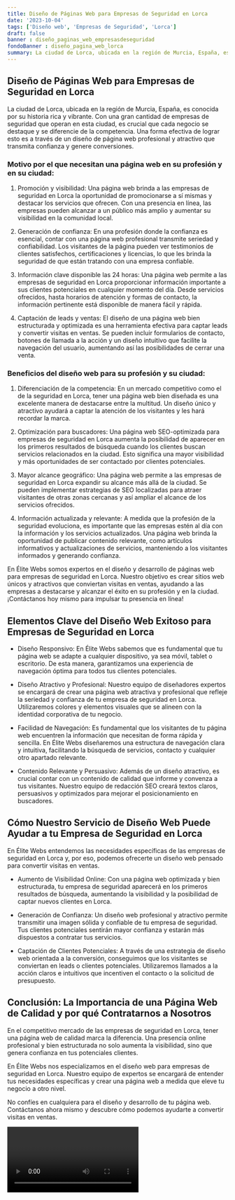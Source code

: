 ```yaml
---
title: Diseño de Páginas Web para Empresas de Seguridad en Lorca
date: '2023-10-04'
tags: ['Diseño web', 'Empresas de Seguridad', 'Lorca']
draft: false
banner : diseño_paginas_web_empresasdeseguridad
fondoBanner : diseño_pagina_web_lorca
summary: La ciudad de Lorca, ubicada en la región de Murcia, España, es conocida por su historia rica y vibrante. Con una gran cantidad de empresas de seguridad que operan en esta ciudad, es crucial que cada negocio se destaque y se diferencie de la competencia. Una forma efectiva de lograr esto es a través de un diseño de página web profesional y atractivo que transmita confianza y genere conversiones.
---
```


## Diseño de Páginas Web para Empresas de Seguridad en Lorca

La ciudad de Lorca, ubicada en la región de Murcia, España, es conocida por su historia rica y vibrante. Con una gran cantidad de empresas de seguridad que operan en esta ciudad, es crucial que cada negocio se destaque y se diferencie de la competencia. Una forma efectiva de lograr esto es a través de un diseño de página web profesional y atractivo que transmita confianza y genere conversiones.

### Motivo por el que necesitan una página web en su profesión y en su ciudad:

1. Promoción y visibilidad: Una página web brinda a las empresas de seguridad en Lorca la oportunidad de promocionarse a sí mismas y destacar los servicios que ofrecen. Con una presencia en línea, las empresas pueden alcanzar a un público más amplio y aumentar su visibilidad en la comunidad local.

2. Generación de confianza: En una profesión donde la confianza es esencial, contar con una página web profesional transmite seriedad y confiabilidad. Los visitantes de la página pueden ver testimonios de clientes satisfechos, certificaciones y licencias, lo que les brinda la seguridad de que están tratando con una empresa confiable.

3. Información clave disponible las 24 horas: Una página web permite a las empresas de seguridad en Lorca proporcionar información importante a sus clientes potenciales en cualquier momento del día. Desde servicios ofrecidos, hasta horarios de atención y formas de contacto, la información pertinente está disponible de manera fácil y rápida.

4. Captación de leads y ventas: El diseño de una página web bien estructurada y optimizada es una herramienta efectiva para captar leads y convertir visitas en ventas. Se pueden incluir formularios de contacto, botones de llamada a la acción y un diseño intuitivo que facilite la navegación del usuario, aumentando así las posibilidades de cerrar una venta.

### Beneficios del diseño web para su profesión y su ciudad:

1. Diferenciación de la competencia: En un mercado competitivo como el de la seguridad en Lorca, tener una página web bien diseñada es una excelente manera de destacarse entre la multitud. Un diseño único y atractivo ayudará a captar la atención de los visitantes y les hará recordar la marca.

2. Optimización para buscadores: Una página web SEO-optimizada para empresas de seguridad en Lorca aumenta la posibilidad de aparecer en los primeros resultados de búsqueda cuando los clientes buscan servicios relacionados en la ciudad. Esto significa una mayor visibilidad y más oportunidades de ser contactado por clientes potenciales.

3. Mayor alcance geográfico: Una página web permite a las empresas de seguridad en Lorca expandir su alcance más allá de la ciudad. Se pueden implementar estrategias de SEO localizadas para atraer visitantes de otras zonas cercanas y así ampliar el alcance de los servicios ofrecidos.

4. Información actualizada y relevante: A medida que la profesión de la seguridad evoluciona, es importante que las empresas estén al día con la información y los servicios actualizados. Una página web brinda la oportunidad de publicar contenido relevante, como artículos informativos y actualizaciones de servicios, manteniendo a los visitantes informados y generando confianza.

En Élite Webs somos expertos en el diseño y desarrollo de páginas web para empresas de seguridad en Lorca. Nuestro objetivo es crear sitios web únicos y atractivos que conviertan visitas en ventas, ayudando a las empresas a destacarse y alcanzar el éxito en su profesión y en la ciudad. ¡Contáctanos hoy mismo para impulsar tu presencia en línea!

<GifSeo />

<Cta />

## Elementos Clave del Diseño Web Exitoso para Empresas de Seguridad en Lorca

- Diseño Responsivo: En Élite Webs sabemos que es fundamental que tu página web se adapte a cualquier dispositivo, ya sea móvil, tablet o escritorio. De esta manera, garantizamos una experiencia de navegación óptima para todos tus clientes potenciales.

- Diseño Atractivo y Profesional: Nuestro equipo de diseñadores expertos se encargará de crear una página web atractiva y profesional que refleje la seriedad y confianza de tu empresa de seguridad en Lorca. Utilizaremos colores y elementos visuales que se alineen con la identidad corporativa de tu negocio.

- Facilidad de Navegación: Es fundamental que los visitantes de tu página web encuentren la información que necesitan de forma rápida y sencilla. En Élite Webs diseñaremos una estructura de navegación clara y intuitiva, facilitando la búsqueda de servicios, contacto y cualquier otro apartado relevante.

- Contenido Relevante y Persuasivo: Además de un diseño atractivo, es crucial contar con un contenido de calidad que informe y convenza a tus visitantes. Nuestro equipo de redacción SEO creará textos claros, persuasivos y optimizados para mejorar el posicionamiento en buscadores.

## Cómo Nuestro Servicio de Diseño Web Puede Ayudar a tu Empresa de Seguridad en Lorca

En Élite Webs entendemos las necesidades específicas de las empresas de seguridad en Lorca y, por eso, podemos ofrecerte un diseño web pensado para convertir visitas en ventas.

- Aumento de Visibilidad Online: Con una página web optimizada y bien estructurada, tu empresa de seguridad aparecerá en los primeros resultados de búsqueda, aumentando la visibilidad y la posibilidad de captar nuevos clientes en Lorca.

- Generación de Confianza: Un diseño web profesional y atractivo permite transmitir una imagen sólida y confiable de tu empresa de seguridad. Tus clientes potenciales sentirán mayor confianza y estarán más dispuestos a contratar tus servicios.

- Captación de Clientes Potenciales: A través de una estrategia de diseño web orientada a la conversión, conseguimos que los visitantes se conviertan en leads o clientes potenciales. Utilizaremos llamados a la acción claros e intuitivos que incentiven el contacto o la solicitud de presupuesto.

## Conclusión: La Importancia de una Página Web de Calidad y por qué Contratarnos a Nosotros

En el competitivo mercado de las empresas de seguridad en Lorca, tener una página web de calidad marca la diferencia. Una presencia online profesional y bien estructurada no solo aumenta la visibilidad, sino que genera confianza en tus potenciales clientes.

En Élite Webs nos especializamos en el diseño web para empresas de seguridad en Lorca. Nuestro equipo de expertos se encargará de entender tus necesidades específicas y crear una página web a medida que eleve tu negocio a otro nivel.

No confíes en cualquiera para el diseño y desarrollo de tu página web. Contáctanos ahora mismo y descubre cómo podemos ayudarte a convertir visitas en ventas.

<Video />

<CtaBot job='Empresas de Seguridad' city='Lorca'/>

<Gmaps query='Lorca+españa+maps' />
